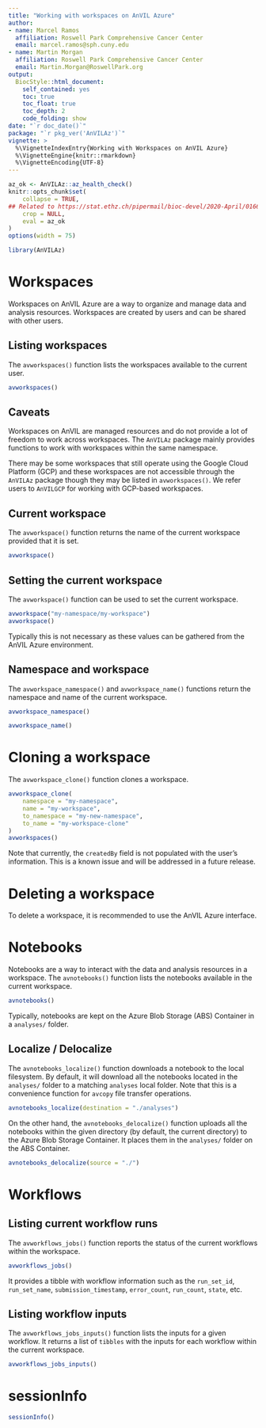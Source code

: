 ```yaml
---
title: "Working with workspaces on AnVIL Azure"
author:
- name: Marcel Ramos
  affiliation: Roswell Park Comprehensive Cancer Center
  email: marcel.ramos@sph.cuny.edu
- name: Martin Morgan
  affiliation: Roswell Park Comprehensive Cancer Center
  email: Martin.Morgan@RoswellPark.org
output:
  BiocStyle::html_document:
    self_contained: yes
    toc: true
    toc_float: true
    toc_depth: 2
    code_folding: show
date: "`r doc_date()`"
package: "`r pkg_ver('AnVILAz')`"
vignette: >
  %\VignetteIndexEntry{Working with Workspaces on AnVIL Azure}
  %\VignetteEngine{knitr::rmarkdown}
  %\VignetteEncoding{UTF-8}
---
```


```r
az_ok <- AnVILAz::az_health_check()
knitr::opts_chunk$set(
    collapse = TRUE,
## Related to https://stat.ethz.ch/pipermail/bioc-devel/2020-April/016656.html
    crop = NULL,
    eval = az_ok
)
options(width = 75)
```

```r
library(AnVILAz)
```

# Workspaces

Workspaces on AnVIL Azure are a way to organize and manage data and analysis
resources. Workspaces are created by users and can be shared with other users.

## Listing workspaces

The `avworkspaces()` function lists the workspaces available to the current
user.

```r
avworkspaces()
```

## Caveats

Workspaces on AnVIL are managed resources and do not provide a lot of freedom
to work across workspaces. The `AnVILAz` package mainly provides functions to
work with workspaces within the same namespace.

There may be some workspaces that still operate using the Google Cloud Platform
(GCP) and these workspaces are not accessible through the `AnVILAz` package
though they may be listed in `avworkspaces()`. We refer users to `AnVILGCP`
for working with GCP-based workspaces.

## Current workspace

The `avworkspace()` function returns the name of the current workspace provided
that it is set.

```r
avworkspace()
```

## Setting the current workspace

The `avworkspace()` function can be used to set the current workspace.

```r
avworkspace("my-namespace/my-workspace")
avworkspace()
```

Typically this is not necessary as these values can be gathered from the
AnVIL Azure environment.

## Namespace and workspace

The `avworkspace_namespace()` and `avworkspace_name()` functions return the
namespace and name of the current workspace.

```r
avworkspace_namespace()
```

```r
avworkspace_name()
```


# Cloning a workspace

The `avworkspace_clone()` function clones a workspace.

```r
avworkspace_clone(
    namespace = "my-namespace",
    name = "my-workspace",
    to_namespace = "my-new-namespace",
    to_name = "my-workspace-clone"
)
avworkspaces()
```

Note that currently, the `createdBy` field is not populated with the user's
information. This is a known issue and will be addressed in a future release.

# Deleting a workspace

To delete a workspace, it is recommended to use the AnVIL Azure interface.

# Notebooks

Notebooks are a way to interact with the data and analysis resources in a
workspace. The `avnotebooks()` function lists the notebooks available in the
current workspace.

```r
avnotebooks()
```

Typically, notebooks are kept on the Azure Blob Storage (ABS) Container in a
`analyses/` folder.

## Localize / Delocalize

The `avnotebooks_localize()` function downloads a notebook to the local
filesystem. By default, it will download all the notebooks located in the
`analyses/` folder to a matching `analyses` local folder. Note that this is a
convenience function for `avcopy` file transfer operations.

```r
avnotebooks_localize(destination = "./analyses")
```

On the other hand, the `avnotebooks_delocalize()` function uploads all the
notebooks within the given directory (by default, the current directory) to the
Azure Blob Storage Container. It places them in the `analyses/` folder on
the ABS Container.

```r
avnotebooks_delocalize(source = "./")
```

# Workflows

## Listing current workflow runs

The `avworkflows_jobs()` function reports the status of the current workflows
within the workspace.

```r
avworkflows_jobs()
```

It provides a tibble with workflow information such as the `run_set_id`,
`run_set_name`, `submission_timestamp`, `error_count`, `run_count`, `state`,
etc.

## Listing workflow inputs

The `avworkflows_jobs_inputs()` function lists the inputs for a given workflow.
It returns a list of `tibbles` with the inputs for each workflow within the
current workspace.

```r
avworkflows_jobs_inputs()
```

# sessionInfo

```r
sessionInfo()
```
